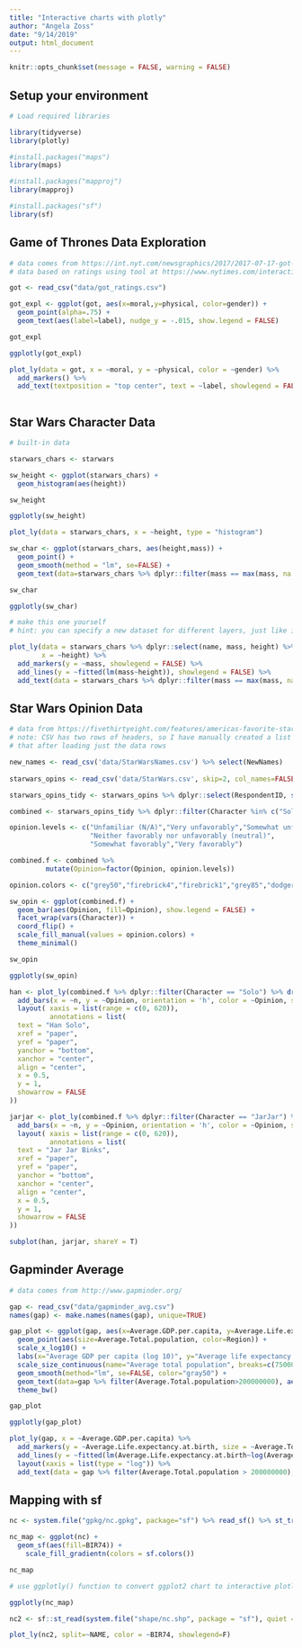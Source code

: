 ```yaml
---
title: "Interactive charts with plotly"
author: "Angela Zoss"
date: "9/14/2019"
output: html_document
---
```


```r
knitr::opts_chunk$set(message = FALSE, warning = FALSE)
```


## Setup your environment

```r

# Load required libraries

library(tidyverse)
library(plotly)

#install.packages("maps")
library(maps)

#install.packages("mapproj")
library(mapproj)

#install.packages("sf")
library(sf)


```

## Game of Thrones Data Exploration

```r

# data comes from https://int.nyt.com/newsgraphics/2017/2017-07-17-got-matrix/mean.json
# data based on ratings using tool at https://www.nytimes.com/interactive/2017/08/09/upshot/game-of-thrones-chart.html

got <- read_csv("data/got_ratings.csv")

got_expl <- ggplot(got, aes(x=moral,y=physical, color=gender)) + 
  geom_point(alpha=.75) + 
  geom_text(aes(label=label), nudge_y = -.015, show.legend = FALSE)

got_expl

```


```r

ggplotly(got_expl)

```

```r

plot_ly(data = got, x = ~moral, y = ~physical, color = ~gender) %>%
  add_markers() %>%
  add_text(textposition = "top center", text = ~label, showlegend = FALSE)



```


## Star Wars Character Data

```r

# built-in data

starwars_chars <- starwars

sw_height <- ggplot(starwars_chars) +
  geom_histogram(aes(height))

sw_height

```
```r

ggplotly(sw_height)

```

```r

plot_ly(data = starwars_chars, x = ~height, type = "histogram")

```

```r

sw_char <- ggplot(starwars_chars, aes(height,mass)) +
  geom_point() +
  geom_smooth(method = "lm", se=FALSE) + 
  geom_text(data=starwars_chars %>% dplyr::filter(mass == max(mass, na.rm=T) | height == min(height, na.rm=T)), aes(label=name), nudge_y = 50)

sw_char

```

```r

ggplotly(sw_char)

```

```r

# make this one yourself
# hint: you can specify a new dataset for different layers, just like in ggplot2

plot_ly(data = starwars_chars %>% dplyr::select(name, mass, height) %>% na.omit(), 
        x = ~height) %>%
  add_markers(y = ~mass, showlegend = FALSE) %>%
  add_lines(y = ~fitted(lm(mass~height)), showlegend = FALSE) %>%
  add_text(data = starwars_chars %>% dplyr::filter(mass == max(mass, na.rm=T) | height == min(height, na.rm=T)), x = ~height, y = ~mass, text = ~name, textposition="top center")


```

## Star Wars Opinion Data

```r

# data from https://fivethirtyeight.com/features/americas-favorite-star-wars-movies-and-least-favorite-characters/
# note: CSV has two rows of headers, so I have manually created a list of headers and am adding
# that after loading just the data rows

new_names <- read_csv('data/StarWarsNames.csv') %>% select(NewNames)
  
starwars_opins <- read_csv('data/StarWars.csv', skip=2, col_names=FALSE) %>% setNames(unlist(new_names))

starwars_opins_tidy <- starwars_opins %>% dplyr::select(RespondentID, starts_with("Opinion")) %>% gather("Character","Opinion",-RespondentID) %>% mutate(Character=sub("Opinion","",Character)) %>% na.omit()

combined <- starwars_opins_tidy %>% dplyr::filter(Character %in% c("Solo", "JarJar"))

opinion.levels <- c("Unfamiliar (N/A)","Very unfavorably","Somewhat unfavorably",
                    "Neither favorably nor unfavorably (neutral)",
                    "Somewhat favorably","Very favorably")

combined.f <- combined %>% 
         mutate(Opinion=factor(Opinion, opinion.levels))

opinion.colors <- c("grey50","firebrick4","firebrick1","grey85","dodgerblue1","dodgerblue4")

sw_opin <- ggplot(combined.f) +
  geom_bar(aes(Opinion, fill=Opinion), show.legend = FALSE) +
  facet_wrap(vars(Character)) +
  coord_flip() +
  scale_fill_manual(values = opinion.colors) +
  theme_minimal()

sw_opin

```

```r

ggplotly(sw_opin)

```

```r

han <- plot_ly(combined.f %>% dplyr::filter(Character == "Solo") %>% drop_na(Opinion) %>% count(Opinion)) %>%
  add_bars(x = ~n, y = ~Opinion, orientation = 'h', color = ~Opinion, showlegend = FALSE) %>%
  layout( xaxis = list(range = c(0, 620)),
          annotations = list(
  text = "Han Solo",
  xref = "paper",
  yref = "paper",
  yanchor = "bottom",
  xanchor = "center",
  align = "center",
  x = 0.5,
  y = 1,
  showarrow = FALSE
))

jarjar <- plot_ly(combined.f %>% dplyr::filter(Character == "JarJar") %>% drop_na(Opinion) %>% count(Opinion)) %>%
  add_bars(x = ~n, y = ~Opinion, orientation = 'h', color = ~Opinion, showlegend = FALSE) %>%
  layout( xaxis = list(range = c(0, 620)),
          annotations = list(
  text = "Jar Jar Binks",
  xref = "paper",
  yref = "paper",
  yanchor = "bottom",
  xanchor = "center",
  align = "center",
  x = 0.5,
  y = 1,
  showarrow = FALSE
))

subplot(han, jarjar, shareY = T)

```

## Gapminder Average

```r

# data comes from http://www.gapminder.org/

gap <- read_csv("data/gapminder_avg.csv")
names(gap) <- make.names(names(gap), unique=TRUE)

gap_plot <- ggplot(gap, aes(x=Average.GDP.per.capita, y=Average.Life.expectancy.at.birth)) +
  geom_point(aes(size=Average.Total.population, color=Region)) +
  scale_x_log10() + 
  labs(x="Average GDP per capita (log 10)", y="Average life expectancy at birth", title="Averages across all years of the traditional Gapminder dataset") +
  scale_size_continuous(name="Average total population", breaks=c(7500000,75000000,750000000),labels=c("7.5 million","75 million","750 million")) +
  geom_smooth(method="lm", se=FALSE, color="gray50") +
  geom_text(data=gap %>% filter(Average.Total.population>200000000), aes(label=Country)) +
  theme_bw()

gap_plot

```

```r

ggplotly(gap_plot)

```

```r

plot_ly(gap, x = ~Average.GDP.per.capita) %>%
  add_markers(y = ~Average.Life.expectancy.at.birth, size = ~Average.Total.population, color = ~Region) %>%
  add_lines(y = ~fitted(lm(Average.Life.expectancy.at.birth~log(Average.GDP.per.capita))),showlegend = F, line = list(color = '#555555')) %>%
  layout(xaxis = list(type = "log")) %>%
  add_text(data = gap %>% filter(Average.Total.population > 200000000), y = ~Average.Life.expectancy.at.birth, text = ~Country, textposition="top center", showlegend=F)


```


## Mapping with sf

```r

nc <- system.file("gpkg/nc.gpkg", package="sf") %>% read_sf() %>% st_transform(32119)

nc_map <- ggplot(nc) +
  geom_sf(aes(fill=BIR74)) +
    scale_fill_gradientn(colors = sf.colors())

nc_map

```


```r

# use ggplotly() function to convert ggplot2 chart to interactive plotly chart

ggplotly(nc_map)

```


```r

nc2 <- sf::st_read(system.file("shape/nc.shp", package = "sf"), quiet = TRUE)

plot_ly(nc2, split=~NAME, color = ~BIR74, showlegend=F)

```